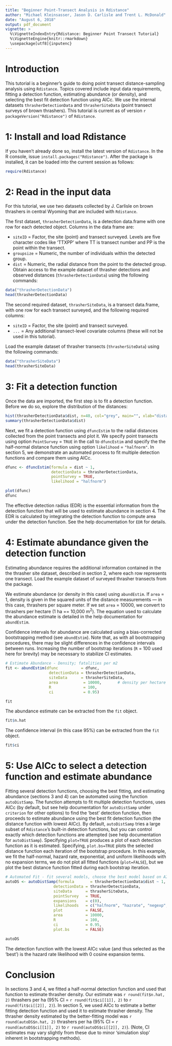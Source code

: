 ```yaml
---
title: "Beginner Point-Transect Analysis in Rdistance"
author: "Michael Kleinsasser, Jason D. Carlisle and Trent L. McDonald"
date: "August 6, 2018"
output: pdf_document
vignette: >
  %\VignetteIndexEntry{Rdistance: Beginner Point Transect Tutorial}
  %\VignetteEngine{knitr::rmarkdown}
  \usepackage[utf8]{inputenc}
---
```


# Introduction

This tutorial is a beginner's guide to doing point transect distance-sampling analysis using `Rdistance`.  Topics covered include input data requirements, fitting a detection function, estimating abundance (or density), and selecting the best fit detection function using AICc. We use the internal datasets `thrasherDetectionData` and `thrasherSiteData` (point transect surveys of brown thrashers). This tutorial is current as of version `r packageVersion("Rdistance")` of `Rdistance`.

# 1: Install and load Rdistance

If you haven't already done so, install the latest version of `Rdistance`.  In the R console, issue `install.packages("Rdistance")`.  After the package is installed, it can be loaded into the current session as follows:
```r
require(Rdistance)
```

# 2: Read in the input data

For this tutorial, we use two datasets collected by 
J. Carlisle on brown thrashers in central Wyoming that are 
included with `Rdistance`. 

The first dataset, `thrasherDetectionData`, is a detection data.frame
with one row for each detected object. Columns in the data frame are:

* `siteID` = Factor, the site (point) and transect surveyed. Levels are 
five character codes like 'TTXPP' where TT is transect number and PP is 
the point within the transect.
* `groupsize` = Numeric, the number of individuals within the detected group.
* `dist` = Numeric, the radial distance from the point to the detected group. 
Obtain access to the example dataset of thrasher detections and observed distances (`thrasherDetectionData`) using the following commands:

```r
data("thrasherDetectionData")
head(thrasherDetectionData)
```

The second required dataset, `thrasherSiteData`, is a transect data.frame, with one row for each transect surveyed, and the following required columns:

* `siteID` = Factor, the site (point) and transect surveyed.
* `...` = Any additional transect-level covariate columns (these will not be used in this tutorial).

Load the example dataset of thrasher transects (`thrasherSiteData`) using the following commands:

```r
data("thrasherSiteData")
head(thrasherSiteData)
```

# 3: Fit a detection function

Once the data are imported, the first step is to fit a detection function. Before we do so, explore the distribution of the distances:

```r
hist(thrasherDetectionData$dist, n=40, col="grey", main="", xlab="distance (m)")
summary(thrasherDetectionData$dist)
```

Next, we fit a detection function using `dfuncEstim`
to the radial distances collected from the point transects and 
plot it.  We specify point transects using option `PointSurvey` = `TRUE`
in the call to `dfuncEstim` and specify the the half-normal 
distance function using option `likelihood` = `"halfnorm"`. 
In section 5, we demonstrate an automated process to fit
multiple detection functions and compare them using AICc. 

```r

dfunc <- dfuncEstim(formula = dist ~ 1,
                    detectionData = thrasherDetectionData, 
                    pointSurvey = TRUE, 
                    likelihood = "halfnorm")

plot(dfunc)
dfunc
```

The effective detection radius (EDR) is the essential information from the detection function that will be used to estimate abundance in section 4. The EDR is calculated by integrating the detection function to compute area under the detection function. See the help documentation for `EDR` for details.

# 4: Estimate abundance given the detection function

Estimating abundance requires the additional information contained in the the thrasher site dataset, described in section 2, where each row represents one transect. Load the example dataset of surveyed thrasher transects from the package. 

We estimate abundance (or density in this case) using `abundEstim`.  If `area` = 1, density is given in the squared units of the distance measurements --- in this case, thrashers per square meter.  If we set `area` = 10000, we convert to thrashers per hectare (1 ha == 10,000 m^2^). The equation used to calculate the abundance estimate is detailed in the help documentation for `abundEstim`.

Confidence intervals for abundance are calculated using a bias-corrected bootstrapping method (see `abundEstim`).  Note that, as with all bootstrapping procedures, there may be slight differences in the confidence intervals between runs.  Increasing the number of bootstrap iterations (`R` = 100 used here for brevity) may be necessary to stabilize CI estimates.


```r

# Estimate Abundance - Density; fatalities per m2
fit <- abundEstim(dfunc          = dfunc,
                   detectionData = thrasherDetectionData,
                   siteData      = thrasherSiteData,
                   area           = 10000,       # density per hectare
                   R              = 100, 
                   ci             = 0.95)
```

```r
fit
```

The abundance estimate can be extracted from the `fit` object.

```r
fit$n.hat
```

The confidence interval (in this case 95%) can be extracted from the `fit` object.

```r
fit$ci
```

# 5: Use AICc to select a detection function and estimate abundance

Fitting several detection functions, choosing the best fitting, and
estimating abundance (sections 3 and 4) can be automated using the 
function `autoDistSamp`. The function attempts to fit multiple 
detection functions, uses AICc (by default, but see help 
documentation for `autoDistSamp` under `criterion` for other options) 
to find the 'best' detection function, then proceeds to estimate 
abundance using the best fit detection function (the distance 
function with lowest AICc). By default, `autoDistSamp` tries a 
large subset of `Rdistance`'s built-in detection functions, but 
you can control exactly which detection functions are attempted 
(see help documentation for `autoDistSamp`). Specifying `plot=TRUE` 
produces a plot of each detection function as it is estimated. 
Specifying, `plot.bs=TRUE` plots the selected distance function
each iteration of the bootstrap procedure.  In this example, we 
fit the half-normal, hazard rate, exponential, and uniform likelihoods 
with no expansion terms, we do not plot all fitted functions 
(`plot=FALSE`), but we plot the best distance function 
fitted during each bootstrap iteration. 

```r

# Automated Fit - fit several models, choose the best model based on AIC
autoDS <- autoDistSamp(formula       = thrasherDetectionData$dist ~ 1,
                     detectionData = thrasherDetectionData,
                     siteData      = thrasherSiteData,
                     pointSurvey   = TRUE,
                     expansions    = c(0),
                     likelihoods   = c("halfnorm", "hazrate", "negexp", "uniform"),
                     plot          = FALSE,
                     area          = 10000,
                     R             = 100,
                     ci            = 0.95,
                     plot.bs       = FALSE)
```

```r
autoDS
```


The detection function with the lowest AICc value (and thus selected as the 'best') is the hazard rate likelihood with 0 cosine expansion terms.

# Conclusion

In sections 3 and 4, we fitted a half-normal detection function and used that function to estimate thrasher density.  Our estimate was `r round(fit$n.hat, 2)` thrashers per ha (95% CI = `r round(fit$ci[[1]], 2)` to `r round(fit$ci[[2]], 2)`). In section 5, we used AICc to estimate a
better fitting detection function and used it to estimate thrasher density.  The thrasher density estimated by the better-fitting model
was `r round(autoDS$n.hat, 2)` thrashers per ha (95% CI = `r round(autoDS$ci[[1]], 2)` to `r round(autoDS$ci[[2]], 2)`). (Note, CI estimates may vary slightly from these due to minor 'simulation slop' inherent in bootstrapping methods).




















